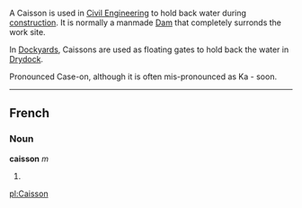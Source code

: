 A Caisson is used in [[Civil Engineering]] to hold back water during [[construction]]. It is normally a manmade [[Dam]] that completely surronds the work site.


In [[Dockyard]]s, Caissons are used as floating gates to hold back the water in [[Drydock]]. 

Pronounced Case-on, although it is often mis-pronounced as Ka - soon.

----
==French==
===Noun===
'''caisson''' ''m''

#<!--translation required-->

[[pl:Caisson]]